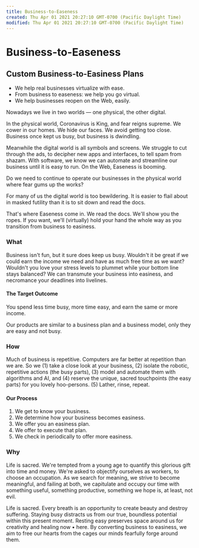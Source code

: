 ```yaml
---
title: Business-to-Easeness
created: Thu Apr 01 2021 20:27:10 GMT-0700 (Pacific Daylight Time)
modified: Thu Apr 01 2021 20:27:10 GMT-0700 (Pacific Daylight Time)
---
```

# Business-to-Easeness

## Custom Business-to-Easiness Plans

- We help real businesses virtualize with ease.
- From business to easeness: we help you go virtual.
- We help businesses reopen on the Web, easily.

Nowadays we live in two worlds — one physical, the other digital.

In the physical world, Coronavirus is King, and fear reigns supreme. We cower in our homes. We hide our faces. We avoid getting too close. Business once kept us busy, but business is dwindling.

Meanwhile the digital world is all symbols and screens. We struggle to cut through the ads, to decipher new apps and interfaces, to tell spam from shazam. With software, we know we can automate and streamline our business until it is easy to run. On the Web, Easeness is booming.

Do we need to continue to operate our businesses in the physical world where fear gums up the works?

For many of us the digital world is too bewildering. It is easier to flail about in masked futility than it is to sit down and read the docs.

That's where Easeness come in. We read the docs. We'll show you the ropes. If you want, we'll (virtually) hold your hand the whole way as you transition from business to easiness.

### What

Business isn't fun, but it sure does keep us busy. Wouldn't it be great if we could earn the income we need and have as much free time as we want? Wouldn't you love your stress levels to plummet while your bottom line stays balanced? We can transmute your business into easiness, and necromance your deadlines into livelines.

#### The Target Outcome

You spend less time busy, more time easy, and earn the same or more income.

Our products are similar to a business plan and a business model, only they are easy and not busy.

### How

Much of business is repetitive. Computers are far better at repetition than we are. So we (1) take a close look at your business, (2) isolate the robotic, repetitive actions (the busy parts), (3) model and automate them with algorithms and AI, and (4) reserve the unique, sacred touchpoints (the easy parts) for you lovely hoo-persons. (5) Lather, rinse, repeat.

#### Our Process

1. We get to know your business.
2. We determine how your business becomes easiness.
3. We offer you an easiness plan.
4. We offer to execute that plan.
5. We check in periodically to offer more easiness.

### Why

Life is sacred. We're tempted from a young age to quantify this glorious gift into time and money. We're asked to objectify ourselves as workers, to choose an occupation. As we search for meaning, we strive to become meaningful, and failing at both, we capitulate and occupy our time with something useful, something productive, something we hope is, at least, not evil.

Life is sacred. Every breath is an opportunity to create beauty and destroy suffering. Staying busy distracts us from our true, boundless potential within this present moment. Resting easy preserves space around us for creativity and healing now • here. By converting business to easiness, we aim to free our hearts from the cages our minds fearfully forge around them.
